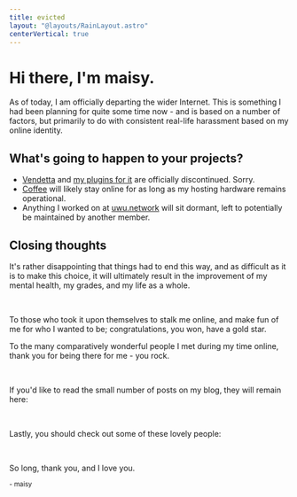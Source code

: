 ```yaml
---
title: evicted
layout: "@layouts/RainLayout.astro"
centerVertical: true
---
```



# Hi there, I'm <AccentGradient>maisy</AccentGradient>.
As of today, I am officially departing the wider Internet. This is something I had been planning for quite some time now - and is based on a number of factors, but primarily to do with consistent real-life harassment
based on my online identity.

## What's going to happen to your projects?
* [Vendetta](//github.com/vendetta-mod) and [my plugins for it](//github.com/maisymoe/strife) are officially discontinued. Sorry.
* [Coffee](//github.com/maisymoe/coffee) will likely stay online for as long as my hosting hardware remains operational.
* Anything I worked on at [uwu.network](//github.com/uwu) will sit dormant, left to potentially be maintained by another member.

## Closing thoughts
It's rather disappointing that things had to end this way, and as difficult as it is to make this choice, it will ultimately result in the improvement of my mental health, my grades, and my life as a whole.

<br />

To those who took it upon themselves to stalk me online, and make fun of me for who I wanted to be; congratulations, you won, have a gold star.

To the many comparatively wonderful people I met during my time online, thank you for being there for me - you rock.

<br />

If you'd like to read the small number of posts on my blog, they will remain here:
<BlogPosts />

<br />

Lastly, you should check out some of these lovely people:
<Frens />

<br />

<p class="text-lg">So long, thank you, and I love you.</p>
<sup>- maisy</sup>
